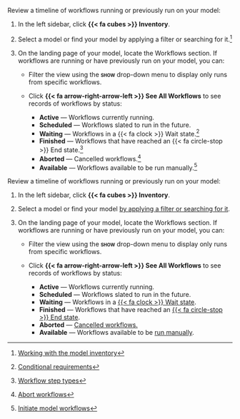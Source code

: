 :::: {.content-visible unless-format="revealjs"}
Review a timeline of workflows running or previously run on your model:

1. In the left sidebar, click **{{< fa cubes >}} Inventory**.

2. Select a model or find your model by applying a filter or searching for it.^[[Working with the model inventory](/guide/model-inventory/working-with-model-inventory.qmd#search-filter-and-sort-models)]

3. On the landing page of your model, locate the Workflows section. If workflows are running or have previously run on your model, you can:

    - Filter the view using the **[show]{.smallcaps}** drop-down menu to display only runs from specific workflows.

    - Click **{{< fa arrow-right-arrow-left >}} See All Workflows** to see records of workflows by status:
        - **Active** — Workflows currently running.
        - **Scheduled** — Workflows slated to run in the future.
        - **Waiting** — Workflows in a {{< fa clock >}} Wait state.^[[Conditional requirements](/guide/model-workflows/setting-up-model-workflows.qmd#conditional-requirements)]
        - **Finished** — Workflows that have reached an {{< fa circle-stop >}} End state.^[[Workflow step types](/guide/model-workflows/setting-up-model-workflows.qmd#workflow-step-types)]
        - **Aborted** — Cancelled workflows.^[[Abort workflows](/guide/model-workflows/manage-model-workflows.qmd#abort-workflows)]
        - **Available** — Workflows available to be run manually.^[[Initiate model workflows](/guide/model-workflows/manage-model-workflows.qmd#initiate-model-workflows)]

::::



:::: {.content-hidden unless-format="revealjs"}
Review a timeline of workflows running or previously run on your model:

1. In the left sidebar, click **{{< fa cubes >}} Inventory**.

2. Select a model or find your model [by applying a filter or searching for it](/guide/model-inventory/working-with-model-inventory.qmd#search-filter-and-sort-models){target="_blank"}.

3. On the landing page of your model, locate the Workflows section. If workflows are running or have previously run on your model, you can:

    - Filter the view using the **[show]{.smallcaps}** drop-down menu to display only runs from specific workflows.

    - Click **{{< fa arrow-right-arrow-left >}} See All Workflows** to see records of workflows by status:
        - **Active** — Workflows currently running.
        - **Scheduled** — Workflows slated to run in the future.
        - **Waiting** — Workflows in a [{{< fa clock >}} Wait state](/guide/model-workflows/setting-up-model-workflows.qmd#conditional-requirements){target="_blank"}.
        - **Finished** — Workflows that have reached an [{{< fa circle-stop >}} End state](/guide/model-workflows/setting-up-model-workflows.qmd#workflow-step-types{target="_blank"}).
        - **Aborted** — [Cancelled workflows.](/guide/model-workflows/manage-model-workflows.qmd#abort-workflows){target="_blank"}
        - **Available** — Workflows available to be [run manually](/guide/model-workflows/manage-model-workflows.qmd#initiate-model-workflows){target="_blank"}.

::::